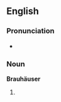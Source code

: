 ==English==

===Pronunciation===
* {{IPA|/ˈbʁauhɔyzɐ/}}

===Noun===
'''Brauhäuser'''

# {{plural of|[[Brauhaus]]|lang=German}}